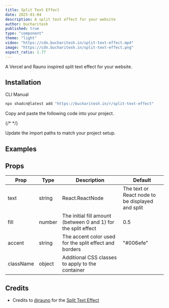 ```yaml
---
title: Split Text Effect
date: 2025-01-04
description: A split text effect for your website
author: bucharitesh
published: true
type: "component"
theme: "light"
video: "https://cdn.bucharitesh.in/split-text-effect.mp4"
image: "https://cdn.bucharitesh.in/split-text-effect.png"
aspect_ratio: 1.77
---
```


<ComponentPreview name="split-text-effect-demo" />

A Vercel and Rauno inspired split text effect for your website.

## Installation

<Tabs defaultValue="cli">

<TabsList>
  <TabsTrigger value="cli">CLI</TabsTrigger>
  <TabsTrigger value="manual">Manual</TabsTrigger>
</TabsList>

<TabsContent value="cli">

```bash
npx shadcn@latest add "https://bucharitesh.in/r/split-text-effect"
```

</TabsContent>

<TabsContent value="manual">

<Steps>

<Step>Copy and paste the following code into your project.</Step>

{/* <CodeBlock filePath='./components/core/split-text-effect/index.tsx' /> */}

<ComponentSource name="split-text-effect" />

<Step>Update the import paths to match your project setup.</Step>

</Steps>

</TabsContent>

</Tabs>

## Examples

<ComponentPreview name="split-text-effect-demo-2" />

<ComponentPreview name="split-text-effect-demo-3" />

## Props

| Prop      | Type   | Description                                                    | Default                                          |
| --------- | ------ | -------------------------------------------------------------- | ------------------------------------------------ |
| text      | string | React.ReactNode                                                | The text or React node to be displayed and split |
| fill      | number | The initial fill amount (between 0 and 1) for the split effect | 0.5                                              |
| accent    | string | The accent color used for the split effect and borders         | "#006efe"                                        |
| className | object | Additional CSS classes to apply to the container               |                                                  |

## Credits

- Credits to [@rauno](https://rauno.me) for the [Split Text Effect](https://vercel.com/security)

